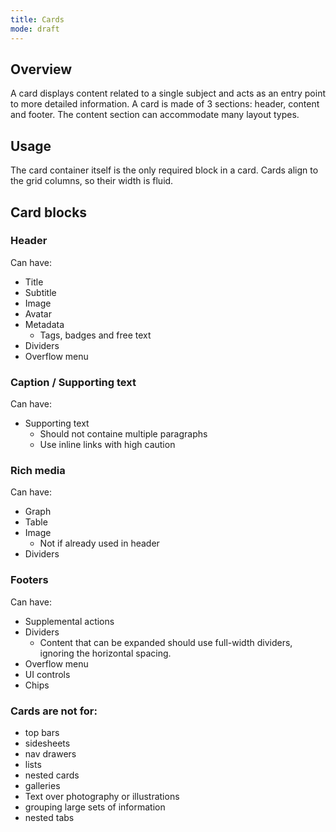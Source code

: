 ```yaml
---
title: Cards
mode: draft
---
```


## Overview


A card displays content related to a single subject and acts as an entry point to more detailed information. 
A card is made of 3 sections: header, content and footer. The content section can accommodate many layout types. 


## Usage

The card container itself is the only required block in a card. 
Cards align to the grid columns, so their width is fluid.


## Card blocks

### Header

Can have: 
* Title
* Subtitle
* Image 
* Avatar
* Metadata
  * Tags, badges and free text
* Dividers
* Overflow menu


### Caption / Supporting text

Can have: 
* Supporting text
  * Should not containe multiple paragraphs
  * Use inline links with high caution


### Rich media

Can have: 
* Graph
* Table
* Image
  * Not if already used in header
* Dividers


### Footers

Can have: 
* Supplemental actions
* Dividers
  * Content that can be expanded should use full-width dividers, ignoring the horizontal spacing.
* Overflow menu
* UI controls
* Chips



### Cards are not for: 
* top bars
* sidesheets
* nav drawers
* lists
* nested cards
* galleries
* Text over photography or illustrations 
* grouping large sets of information 
* nested tabs
